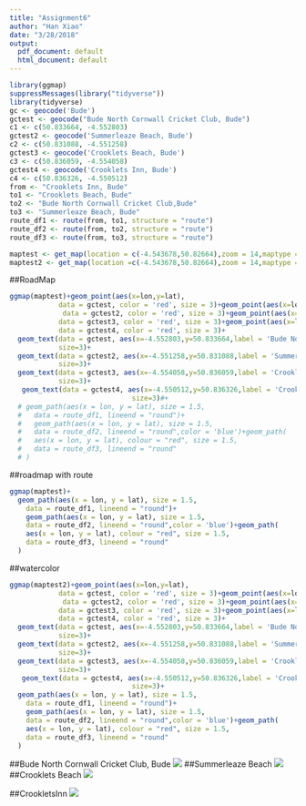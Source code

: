 ```yaml
---
title: "Assignment6"
author: "Han Xiao"
date: "3/28/2018"
output:
  pdf_document: default
  html_document: default
---
```


```r
library(ggmap)
suppressMessages(library("tidyverse"))
library(tidyverse)
gc <- geocode('Bude')
gctest <- geocode("Bude North Cornwall Cricket Club, Bude")
c1 <- c(50.833664, -4.552803)
gctest2 <- geocode('Summerleaze Beach, Bude')
c2 <- c(50.831088, -4.551258)
gctest3 <- geocode('Crooklets Beach, Bude')
c3 <- c(50.836059, -4.554058)
gctest4 <- geocode('Crooklets Inn, Bude')
c4 <- c(50.836326, -4.550512)
from <- "Crooklets Inn, Bude"
to1 <- "Crooklets Beach, Bude"
to2 <- "Bude North Cornwall Cricket Club,Bude"
to3 <- "Summerleaze Beach, Bude"
route_df1 <- route(from, to1, structure = "route")
route_df2 <- route(from, to2, structure = "route")
route_df3 <- route(from, to3, structure = "route")

maptest <- get_map(location = c(-4.543678,50.82664),zoom = 14,maptype = "roadmap")
maptest2 <- get_map(location =c(-4.543678,50.82664),zoom = 14,maptype = "watercolor")
```

##RoadMap
```r
ggmap(maptest)+geom_point(aes(x=lon,y=lat),
            data = gctest, color = 'red', size = 3)+geom_point(aes(x=lon,y=lat),
             data = gctest2, color = 'red', size = 3)+geom_point(aes(x=lon,y=lat),
            data = gctest3, color = 'red', size = 3)+geom_point(aes(x=lon,y=lat), 
            data = gctest4, color = 'red', size = 3)+
  geom_text(data = gctest, aes(x=-4.552803,y=50.833664,label = 'Bude North Cornwall Cricket Club'),
            size=3)+
  geom_text(data = gctest2, aes(x=-4.551258,y=50.831088,label = 'Summerleaze Beach'),
            size=3)+
  geom_text(data = gctest3, aes(x=-4.554058,y=50.836059,label = 'Crooklets Beach'),
            size=3)+
   geom_text(data = gctest4, aes(x=-4.550512,y=50.836326,label = 'Crooklets Inn'),
                              size=3)#+
  # geom_path(aes(x = lon, y = lat), size = 1.5,
  #   data = route_df1, lineend = "round")+
  #   geom_path(aes(x = lon, y = lat), size = 1.5,
  #   data = route_df2, lineend = "round",color = 'blue')+geom_path(
  #   aes(x = lon, y = lat), colour = "red", size = 1.5,
  #   data = route_df3, lineend = "round"
  # )
```

##roadmap with route
```r
ggmap(maptest)+
  geom_path(aes(x = lon, y = lat), size = 1.5,
    data = route_df1, lineend = "round")+
    geom_path(aes(x = lon, y = lat), size = 1.5,
    data = route_df2, lineend = "round",color = 'blue')+geom_path(
    aes(x = lon, y = lat), colour = "red", size = 1.5,
    data = route_df3, lineend = "round"
  )
```


##watercolor
```r
ggmap(maptest2)+geom_point(aes(x=lon,y=lat),
            data = gctest, color = 'red', size = 3)+geom_point(aes(x=lon,y=lat),
             data = gctest2, color = 'red', size = 3)+geom_point(aes(x=lon,y=lat),
            data = gctest3, color = 'red', size = 3)+geom_point(aes(x=lon,y=lat), 
            data = gctest4, color = 'red', size = 3)+
  geom_text(data = gctest, aes(x=-4.552803,y=50.833664,label = 'Bude North Cornwall Cricket Club'),
            size=3)+
  geom_text(data = gctest2, aes(x=-4.551258,y=50.831088,label = 'Summerleaze Beach'),
            size=3)+
  geom_text(data = gctest3, aes(x=-4.554058,y=50.836059,label = 'Crooklets Beach'),
            size=3)+
   geom_text(data = gctest4, aes(x=-4.550512,y=50.836326,label = 'Crooklets Inn'),
                              size=3)+
  geom_path(aes(x = lon, y = lat), size = 1.5,
    data = route_df1, lineend = "round")+
    geom_path(aes(x = lon, y = lat), size = 1.5,
    data = route_df2, lineend = "round",color = 'blue')+geom_path(
    aes(x = lon, y = lat), colour = "red", size = 1.5,
    data = route_df3, lineend = "round"
  )
```
##Bude North Cornwall Cricket Club, Bude
![](BudeNorthCornwallCricketClub.jpg)
##Summerleaze Beach
![](SummerleazeBeach.jpg)
##Crooklets Beach
![](CrookletsBeach.jpg)

##CrookletsInn
![](CrookletsInn.jpg)
